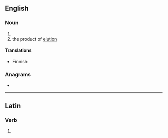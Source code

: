 {{also|éluant}}
==English==

===Noun===
{{en-noun}}

# {{alternative spelling of|eluent|lang=en}}
# the product of [[elution]]

====Translations====
{{trans-top|product of elution}}
* Finnish: {{t|fi|eluaatti}}
{{trans-mid}}
{{trans-bottom}}

===Anagrams===
* {{anagrams|en|lunate}}

----

==Latin==

===Verb===
{{la-verb-form|ēluant}}

# {{inflection of|ēluō||3|p|pres|actv|subj|lang=la}}